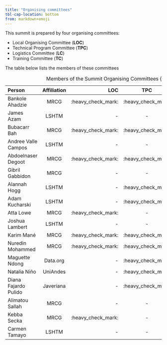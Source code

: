 ```yaml
---
title: "Organising committees"
tbl-cap-location: bottom
from: markdown+emoji
---
```


This summit is prepared by four organising committees:

-   Local Organising Committee (**LOC**)
-   Technical Program Committee (**TPC**)
-   Logistics Committee (**LC**)
-   Training Committee (**TC**)

The table below lists the members of these committees

| Person               | Affiliation |                LOC |        TPC         | TC                 | LC                 |
|:-----------|:----------:|-----------:|:----------:|:-----------|:-----------|
| Bankole Ahadzie      |    MRCG     | :heavy_check_mark: | :heavy_check_mark: | :heavy_check_mark: | \-                 |
| James Azam           |    LSHTM    |                 \- |         \-         | :heavy_check_mark: | \-                 |
| Bubacarr Bah         |    MRCG     | :heavy_check_mark: | :heavy_check_mark: | :heavy_check_mark: | \-                 |
| Andree Valle Campos  |    LSHTM    |                 \- |         \-         | :heavy_check_mark: | \-                 |
| Abdoelnaser Degoot   |    MRCG     | :heavy_check_mark: | :heavy_check_mark: | :heavy_check_mark: | \-                 |
| Gibril Gabbidon      |    MRCG     |                 \- |         \-         | \-                 | :heavy_check_mark: |
| Alannah Hogg         |    LSHTM    |                 \- | :heavy_check_mark: | \-                 | :heavy_check_mark: |
| Adam Kucharski       |    LSHTM    |                 \- | :heavy_check_mark: | \-                 | \-                 |
| Atta Lowe            |    MRCG     | :heavy_check_mark: |         \-         | \-                 | \-                 |
| Joshua Lambert       |    LSHTM    |                 \- |         \-         | :heavy_check_mark: | \-                 |
| Karim Mané           |    MRCG     | :heavy_check_mark: | :heavy_check_mark: | :heavy_check_mark: | \-                 |
| Nuredin Mohammed     |    MRCG     | :heavy_check_mark: | :heavy_check_mark: | \-                 | \-                 |
| Maguette Ndong       |  Data.org   |                 \- | :heavy_check_mark: | \-                 | \-                 |
| Natalia Niño         |  UniAndes   |                 \- | :heavy_check_mark: | \-                 | \-                 |
| Diana Fajardo Pulido |  Javeriana  |                 \- | :heavy_check_mark: | \-                 | \-                 |
| Alimatou Sallah      |    MRCG     |                 \- |         \-         | \-                 | :heavy_check_mark: |
| Kebba Secka          |    MRCG     | :heavy_check_mark: |         \-         | \-                 | \-                 |
| Carmen Tamayo        |    LSHTM    |                 \- |         \-         | :heavy_check_mark: | \-                 |

: Members of the Summit Organising Committees {.striped .hover .responsive-md}
